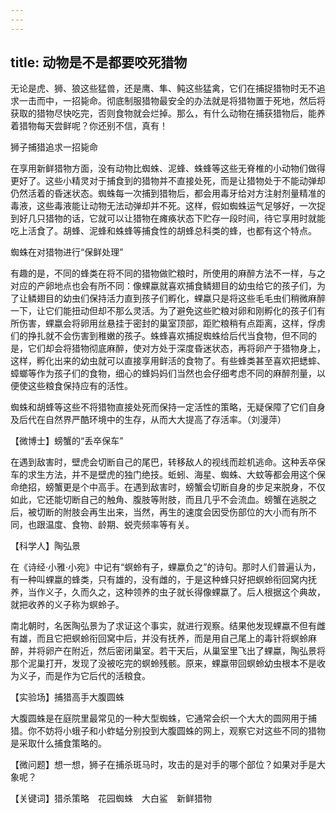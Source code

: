 ```yaml
---
---
---
```

title: 动物是不是都要咬死猎物
---




无论是虎、狮、狼这些猛兽，还是鹰、隼、鲀这些猛禽，它们在捕捉猎物时无不追求一击而中，一招毙命。彻底制服猎物最安全的办法就是将猎物置于死地，然后将获取的猎物尽快吃完，否则食物就会烂掉。那么，有什么动物在捕获猎物后，能养着猎物每天尝鲜呢？你还别不信，真有！

狮子捕猎追求一招毙命



在享用新鲜猎物方面，没有动物比蜘蛛、泥蜂、蛛蜂等这些无脊椎的小动物们做得更好了。这些小精灵对于捕食到的猎物并不直接处死，而是让猎物处于不能动弹却仍然活着的昏迷状态。蜘蛛每一次捕到猎物后，都会用毒牙给对方注射剂量精准的毒液，这些毒液能让动物无法动弹却并不死。这样，假如蜘蛛运气足够好，一次捉到好几只猎物的话，它就可以让猎物在瘫痪状态下贮存一段时间，待它享用时就能吃上活食了。胡蜂、泥蜂和蛛蜂等捕食性的胡蜂总科类的蜂，也都有这个特点。

蜘蛛在对猎物进行“保鲜处理”



有趣的是，不同的蜂类在将不同的猎物做贮粮时，所使用的麻醉方法不一样，与之对应的产卵地点也会有所不同：像蜾蠃就喜欢捕食鳞翅目的幼虫给它的孩子们，为了让鳞翅目的幼虫们保持活力直到孩子们孵化，蜾蠃只是将这些毛毛虫们稍微麻醉一下，让它们能扭动但却不那么灵活。为了避免这些贮粮对卵和刚孵化的孩子们有所伤害，蜾蠃会将卵用丝悬挂于密封的巢室顶部，距贮粮稍有点距离，这样，俘虏们的挣扎就不会伤害到稚嫩的孩子。蛛蜂喜欢捕捉蜘蛛给后代当食物，但不同的是，它们却会将猎物彻底麻醉，使对方处于深度昏迷状态，再将卵产于猎物身上，这样，孵化出来的幼虫就可以直接享用鲜活的食物了。有些蜂类甚至喜欢把蟋蟀、蟑螂等作为孩子们的食物，细心的蜂妈妈们当然也会仔细考虑不同的麻醉剂量，以便使这些粮食保持应有的活性。

蜘蛛和胡蜂等这些不将猎物直接处死而保持一定活性的策略，无疑保障了它们自身及后代在自然界严酷环境中的生存，从而大大提高了存活率。（刘漫萍）





【微博士】螃蟹的“丢卒保车”

在遇到敌害时，壁虎会切断自己的尾巴，转移敌人的视线而趁机逃命。这种丢卒保车的求生方法，并不是壁虎的独门绝技。蚯蚓、海星、蜘蛛、大蚊等都会用这个保命绝招，螃蟹更是个中高手。在遇到敌害时，螃蟹会切断自身的步足来脱身，不仅如此，它还能切断自己的触角、腹肢等附肢，而且几乎不会流血。螃蟹在逃脱之后，被切断的附肢会再生出来，当然，再生的速度会因受伤部位的大小而有所不同，也跟温度、食物、龄期、蜕壳频率等有关。



【科学人】陶弘景

在《诗经·小雅·小宛》中记有“螟蛉有子，蜾蠃负之”的诗句。那时人们普遍认为，有一种叫蜾蠃的蜂类，只有雄的，没有雌的，于是这种蜂只好把螟蛉衔回窝内抚养，当作义子，久而久之，这种领养的虫子就长得像蜾蠃了。后人根据这个典故，就把收养的义子称为螟蛉子。

南北朝时，名医陶弘景为了求证这个事实，就进行观察。结果他发现蜾蠃不但有雌有雄，而且它把螟蛉衔回窝中后，并没有抚养，而是用自己尾上的毒针将螟蛉麻醉，并将卵产在附近，然后密闭巢室。若干天后，从巢室里飞出了蜾蠃，陶弘景将那个泥巢打开，发现了没被吃完的螟蛉残骸。原来，蜾蠃带回螟蛉幼虫根本不是收为义子，而是作为它后代的活粮食。

【实验场】捕猎高手大腹圆蛛



大腹圆蛛是在庭院里最常见的一种大型蜘蛛，它通常会织一个大大的圆网用于捕猎。你不妨将小蛾子和小蚱蜢分别投到大腹圆蛛的网上，观察它对这些不同的猎物是采取什么捕食策略的。

【微问题】想一想，狮子在捕杀斑马时，攻击的是对手的哪个部位？如果对手是大象呢？

【关键词】猎杀策略　花园蜘蛛　大白鲨　新鲜猎物